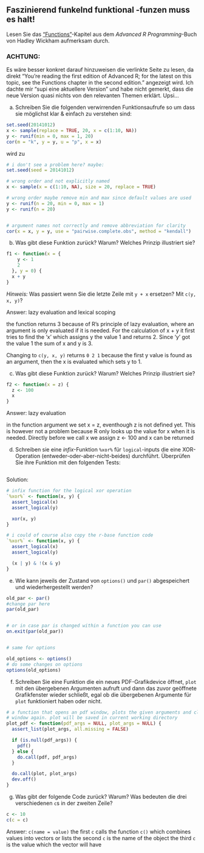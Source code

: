 ## Faszinierend funkelnd funktional -funzen muss es halt!

Lesen Sie das ["Functions"](http://adv-r.had.co.nz/Functions.html)-Kapitel aus dem *Advanced R Programming*-Buch von Hadley Wickham aufmerksam durch.

### ACHTUNG: 
Es wäre besser konkret darauf hinzuweisen die verlinkte Seite zu lesen, da direkt "You’re reading the first edition of Advanced R; for the latest on this topic, see the Functions chapter in the second edition." angezeigt wird. Ich dachte mir "supi eine aktuellere Version" und habe nicht gemerkt, dass die neue Version quasi nichts von den relevanten Themen erklärt. Upsi...


a)  Schreiben Sie die folgenden verwirrenden Funktionsaufrufe so um dass sie möglichst klar & einfach zu verstehen sind:

```r
set.seed(20141012)
x <- sample(replace = TRUE, 20, x = c(1:10, NA))
y <- runif(min = 0, max = 1, 20)
cor(m = "k", y = y, u = "p", x = x)
```

wird zu 

```r

# i don't see a problem here? maybe:
set.seed(seed = 20141012)

# wrong order and not explicitly named
x <- sample(x = c(1:10, NA), size = 20, replace = TRUE)

# wrong order maybe remove min and max since default values are used
y <- runif(n = 20, min = 0, max = 1)
y <- runif(n = 20)


# argument names not correctly and remove abbreviation for clarity
cor(x = x, y = y, use = "pairwise.complete.obs", method = "kendall")

```



b)  Was gibt diese Funktion zurück? Warum? Welches Prinzip illustriert sie?

```r
f1 <- function(x = {
    y <- 1
    2
  }, y = 0) {
  x + y
}
```

*Hinweis:* Was passiert wenn Sie die letzte Zeile mit `y + x` ersetzen? Mit `c(y, x, y)`?


Answer: lazy evaluation and lexical scoping

the function returns 3 because of R's principle of lazy evaluation, where an
argument is only evaluated if it is needed. For the calculation of x + y it
first tries to find the 'x' which assigns y the value 1 and returns 2. Since
'y' got the value 1 the sum of x and y is 3.

Changing to `c(y, x, y)` returns `0 2 1` because the first y value is found as an argument, then the x is evaluated which sets y to 1.




c)  Was gibt diese Funktion zurück? Warum? Welches Prinzip illustriert sie?

```r
f2 <- function(x = z) {
  z <- 100
  x
}
```

Answer: lazy evaluation 

in the function argument we set x = z, eventhough z is not defined yet. This is however not a problem because R only looks up the value for x when it is needed. Directly before we call x we assign z <- 100 and x can be returned



d)  Schreiben sie eine *infix*-Funktion `%xor%` für `logical`-inputs die eine XOR-Operation (entweder-oder-aber-nicht-beides) durchführt. Überprüfen Sie ihre Funktion mit den folgenden Tests:

```r
```

Solution:
```r
# infix function for the logical xor operation
`%xor%` <- function(x, y) {
  assert_logical(x)
  assert_logical(y)

  xor(x, y)
}

# i could of course also copy the r-base function code
`%xor%` <- function(x, y) {
  assert_logical(x)
  assert_logical(y)

  (x | y) & !(x & y)
}


```



e)  Wie kann jeweils der Zustand von `options()` und `par()` abgespeichert und wiederhergestellt werden?

```r
old_par <- par()
#change par here
par(old_par)


# or in case par is changed within a function you can use
on.exit(par(old_par))


# same for options

old_options <- options()
# do some changes on options
options(old_options)


```




f)  Schreiben Sie eine Funktion die ein neues PDF-Grafikdevice öffnet, `plot` mit den übergebenen Argumenten aufruft und dann das zuvor geöffnete Grafikfenster wieder schließt, egal ob die übergebenen Argumente für `plot` funktioniert haben oder nicht.

```r
# a function that opens an pdf window, plots the given arguments and closes the
# window again. plot will be saved in current working directory
plot_pdf <- function(pdf_args = NULL, plot_args = NULL) {
  assert_list(plot_args, all.missing = FALSE)

  if (is.null(pdf_args)) {
    pdf()
  } else {
    do.call(pdf, pdf_args)
  }

  do.call(plot, plot_args)
  dev.off()
}

```




g)  Was gibt der folgende Code zurück? Warum? Was bedeuten die drei verschiedenen `c`s in der zweiten Zeile?

```r
c <- 10
c(c = c)
```

Answer:
`c(name = value)`
the first `c` calls the function `c()` which combines values into vectors or lists
the second `c` is the name of the object
the third `c` is the value which the vector will have


